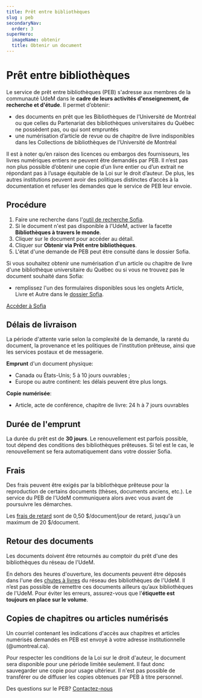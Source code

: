 ```yaml
---
title: Prêt entre bibliothèques
slug : peb
secondaryNav:
  order: 3
superHero:
  imageName: obtenir
  title: Obtenir un document
---
```


# Prêt entre bibliothèques

Le service de prêt entre bibliothèques (PEB) s'adresse aux membres de la communauté UdeM dans le **cadre de leurs activités d'enseignement, de recherche et d'étude**. Il permet d’obtenir:

* des documents en prêt que les Bibliothèques de l’Université de Montréal ou que celles du Partenariat des bibliothèques universitaires du Québec ne possèdent pas, ou qui sont empruntés
* une numérisation d’article de revue ou de chapitre de livre indisponibles dans les Collections de bibliothèques de l’Université de Montréal

Il est à noter qu’en raison des licences ou embargos des fournisseurs, les livres numériques entiers ne peuvent être demandés par PEB. Il n’est pas non plus possible d’obtenir une copie d’un livre entier ou d’un extrait ne répondant pas à l’usage équitable de la Loi sur le droit d’auteur. De plus, les autres institutions peuvent avoir des politiques distinctes d’accès à la documentation et refuser les demandes que le service de PEB leur envoie.

## Procédure
1. Faire une recherche dans l'[outil de recherche Sofia](https://umontreal.on.worldcat.org/discovery?_gl=1*10019fl*_ga*NDkxNTkxMzE5LjE2MTM0ODU5MzE.*_ga_V8J6YFFD4F*MTczMzQzMjIxMC40MDQuMC4xNzMzNDMyMjEwLjAuMC4w).
2. Si le document n'est pas disponible à l'UdeM, activer la facette **Bibliothèques à travers le monde**.
3. Cliquer sur le document pour accéder au détail.
4. Cliquer sur **Obtenir via Prêt entre bibliothèques**.
5. L'état d'une demande de PEB peut être consulté dans le dossier Sofia.

Si vous souhaitez obtenir une numérisation d'un article ou chapitre de livre d'une bibliothèque universitaire du Québec ou si vous ne trouvez pas le document souhaité dans Sofia:

* remplissez l'un des formulaires disponibles sous les onglets Article, Livre et Autre dans le [dossier Sofia](https://umontreal.account.worldcat.org/account).

[Accéder à Sofia](https://umontreal.on.worldcat.org/advancedsearch?_gl=1*1rommsb*_ga*NDkxNTkxMzE5LjE2MTM0ODU5MzE.*_ga_V8J6YFFD4F*MTczMzQzMjIxMC40MDQuMC4xNzMzNDMyMjEwLjAuMC4w)

## Délais de livraison
La période d'attente varie selon la complexité de la demande, la rareté du document, la provenance et les politiques de l'institution prêteuse, ainsi que les services postaux et de messagerie.

**Emprunt** d'un document physique:

* Canada ou États-Unis; 5 à 10 jours ouvrables ;
* Europe ou autre continent: les délais peuvent être plus longs.

**Copie numérisée**:

* Article, acte de conférence, chapitre de livre:  24 h à 7 jours ouvrables

## Durée de l'emprunt
La durée du prêt est de **30 jours**. Le renouvellement est parfois possible, tout dépend des conditions des bibliothèques prêteuses. Si tel est le cas, le renouvellement se fera automatiquement dans votre dossier Sofia.

## Frais
Des frais peuvent être exigés par la bibliothèque prêteuse pour la reproduction de certains documents (thèses, documents anciens, etc.). Le service du PEB de l'UdeM communiquera alors avec vous avant de poursuivre les démarches.

Les [frais de retard](../frais-avis.mdx) sont de 0,50 $/document/jour de retard, jusqu'à un maximum de 20 $/document.

## Retour des documents
Les documents doivent être retournés au comptoir du prêt d'une des bibliothèques du réseau de l'UdeM.

En dehors des heures d'ouverture, les documents peuvent être déposés dans l'une des [chutes à livres](./pret-renouvellement-retour/index.mdx#retourner-ses-documents) du réseau des bibliothèques de l'UdeM. Il n’est pas possible de remettre ces documents ailleurs qu’aux bibliothèques de l'UdeM. Pour éviter les erreurs, assurez-vous que l'**étiquette est toujours en place sur le volume**.

## Copies de chapitres ou articles numérisés
Un courriel contenant les indications d'accès aux chapitres et articles numérisés demandés en PEB est envoyé à votre adresse institutionnelle (@umontreal.ca).

Pour respecter les conditions de la Loi sur le droit d'auteur, le document sera disponible pour une période limitée seulement. Il faut donc sauvegarder une copie pour usage ultérieur. Il n'est pas possible de transférer ou de diffuser les copies obtenues par PEB à titre personnel.

Des questions sur le PEB? [Contactez-nous](../../nous-joindre/#services)
